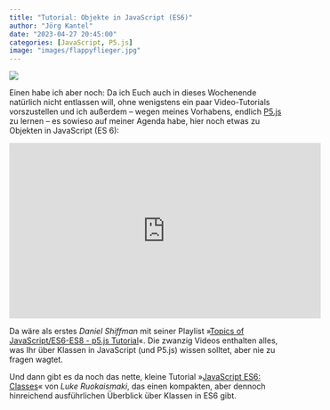 ```yaml
---
title: "Tutorial: Objekte in JavaScript (ES6)"
author: "Jörg Kantel"
date: "2023-04-27 20:45:00"
categories: [JavaScript, P5.js]
image: "images/flappyflieger.jpg"
---
```


[![](images/flappyflieger-b.jpg)](https://www.flickr.com/photos/schockwellenreiter/52864444087/)

Einen habe ich aber noch: Da ich Euch auch in dieses Wochenende natürlich nicht entlassen will, ohne wenigstens ein paar Video-Tutorials vorszustellen und ich außerdem -- wegen meines Vorhabens, endlich [P5.js](http://cognitiones.kantel-chaos-team.de/programmierung/creativecoding/processing/p5js.html) zu lernen -- es sowieso auf meiner Agenda habe, hier noch etwas zu Objekten in JavaScript (ES 6):

<iframe width="560" height="315" src="https://www.youtube.com/embed/T-HGdc8L-7w" title="YouTube video player" frameborder="0" allow="accelerometer; autoplay; clipboard-write; encrypted-media; gyroscope; picture-in-picture; web-share" allowfullscreen></iframe>

Da wäre als erstes *Daniel Shiffman* mit seiner Playlist »[Topics of JavaScript/ES6-ES8 - p5.js Tutorial](https://www.youtube.com/playlist?list=PLRqwX-V7Uu6YgpA3Oht-7B4NBQwFVe3pr)«. Die zwanzig Videos enthalten alles, was Ihr über Klassen in JavaScript (und P5.js) wissen solltet, aber nie zu fragen wagtet.

Und dann gibt es da noch das nette, kleine Tutorial »[JavaScript ES6: Classes](https://medium.com/@luke_smaki/javascript-es6-classes-8a34b0a6720a)« von *Luke Ruokaismaki*, das einen kompakten, aber dennoch hinreichend ausführlichen Überblick über Klassen in ES6 gibt.